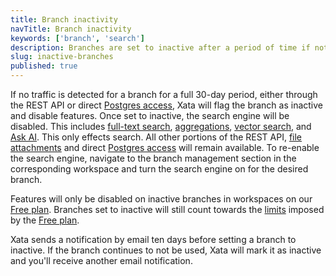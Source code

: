 ```yaml
---
title: Branch inactivity
navTitle: Branch inactivity
keywords: ['branch', 'search']
description: Branches are set to inactive after a period of time if not in use.
slug: inactive-branches
published: true
---
```


If no traffic is detected for a branch for a full 30-day period, either through the REST API or direct [Postgres access](/docs/postgres), Xata will flag the branch as inactive and disable features.
Once set to inactive, the search engine will be disabled. This includes [full-text search](/docs/sdk/search), [aggregations](/docs/sdk/aggregate), [vector search](/docs/sdk/vector-search), and [Ask AI](/docs/sdk/ask).
This only effects search. All other portions of the REST API, [file attachments](/docs/sdk/file-attachments) and direct [Postgres access](/docs/postgres) will remain available.
To re-enable the search engine, navigate to the branch management section in the corresponding workspace and turn the search engine on for the desired branch.

Features will only be disabled on inactive branches in workspaces on our [Free plan](/docs/concepts/pricing#free-plan).
Branches set to inactive will still count towards the [limits](/pricing) imposed by the [Free plan](/docs/concepts/pricing#free-plan).

Xata sends a notification by email ten days before setting a branch to inactive. If the branch continues to not be used, Xata will mark it as inactive and you'll receive another email notification.
